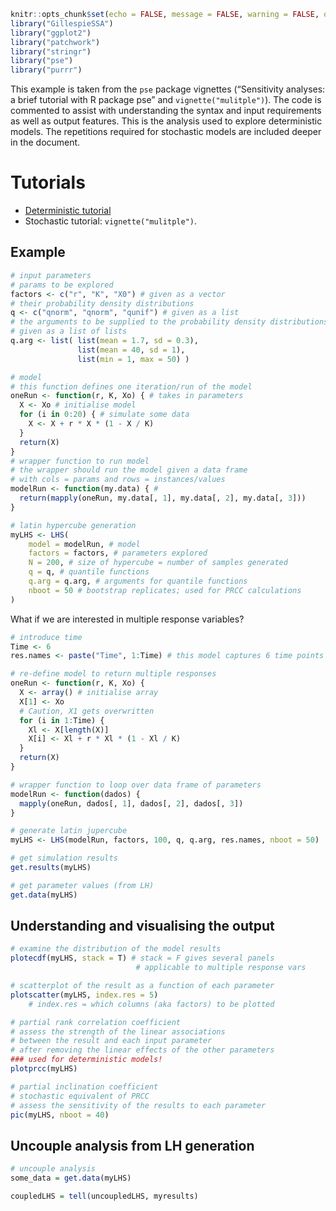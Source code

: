 
```r
knitr::opts_chunk$set(echo = FALSE, message = FALSE, warning = FALSE, out.extra = "")
library("GillespieSSA")
library("ggplot2")
library("patchwork")
library("stringr")
library("pse")
library("purrr")
```

This example is taken from the `pse` package vignettes ("Sensitivity analyses: a brief tutorial with R package pse" and `vignette("mulitple")`). The code is commented to assist with understanding the syntax and input requirements as well as output features. This is the analysis used to explore deterministic models. The repetitions required for stochastic models are included deeper in the document. 

# Tutorials
- [Deterministic tutorial](https://cran.r-project.org/web/packages/pse/vignettes/pse_tutorial.pdf)
- Stochastic tutorial: `vignette("mulitple")`. 


## Example 

```r
# input parameters 
# params to be explored
factors <- c("r", "K", "X0") # given as a vector
# their probability density distributions 
q <- c("qnorm", "qnorm", "qunif") # given as a list 
# the arguments to be supplied to the probability density distributions
# given as a list of lists
q.arg <- list( list(mean = 1.7, sd = 0.3), 
               list(mean = 40, sd = 1),
               list(min = 1, max = 50) ) 

# model 
# this function defines one iteration/run of the model 
oneRun <- function(r, K, Xo) { # takes in parameters 
  X <- Xo # initialise model 
  for (i in 0:20) { # simulate some data
    X <- X + r * X * (1 - X / K)
  }
  return(X) 
}
# wrapper function to run model 
# the wrapper should run the model given a data frame 
# with cols = params and rows = instances/values 
modelRun <- function(my.data) { # 
  return(mapply(oneRun, my.data[, 1], my.data[, 2], my.data[, 3]))
}

# latin hypercube generation 
myLHS <- LHS(
    model = modelRun, # model
    factors = factors, # parameters explored
    N = 200, # size of hypercube = number of samples generated 
    q = q, # quantile functions 
    q.arg = q.arg, # arguments for quantile functions
    nboot = 50 # bootstrap replicates; used for PRCC calculations
)
```

What if we are interested in multiple response variables? 

```r
# introduce time 
Time <- 6
res.names <- paste("Time", 1:Time) # this model captures 6 time points 

# re-define model to return multiple responses 
oneRun <- function(r, K, Xo) {
  X <- array() # initialise array 
  X[1] <- Xo
  # Caution, X1 gets overwritten
  for (i in 1:Time) {
    Xl <- X[length(X)]
    X[i] <- Xl + r * Xl * (1 - Xl / K)
  }
  return(X)
}

# wrapper function to loop over data frame of parameters
modelRun <- function(dados) {
  mapply(oneRun, dados[, 1], dados[, 2], dados[, 3])
}

# generate latin jupercube 
myLHS <- LHS(modelRun, factors, 100, q, q.arg, res.names, nboot = 50)
```


```r
# get simulation results
get.results(myLHS)

# get parameter values (from LH)
get.data(myLHS)
```


## Understanding and visualising the output

```r
# examine the distribution of the model results
plotecdf(myLHS, stack = T) # stack = F gives several panels
                            # applicable to multiple response vars
```

```r
# scatterplot of the result as a function of each parameter
plotscatter(myLHS, index.res = 5)
    # index.res = which columns (aka factors) to be plotted
```
```r
# partial rank correlation coefficient 
# assess the strength of the linear associations 
# between the result and each input parameter 
# after removing the linear effects of the other parameters
### used for deterministic models! 
plotprcc(myLHS)
```

```r
# partial inclination coefficient
# stochastic equivalent of PRCC
# assess the sensitivity of the results to each parameter 
pic(myLHS, nboot = 40)
```

## Uncouple analysis from LH generation 

```r
# uncouple analysis
some_data = get.data(myLHS)

coupledLHS = tell(uncoupledLHS, myresults)
```

